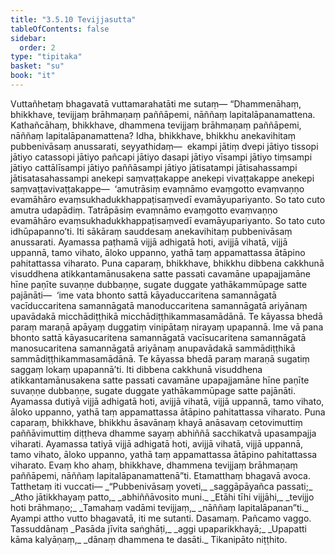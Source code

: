 ```yaml
---
title: "3.5.10 Tevijjasutta"
tableOfContents: false
sidebar:
  order: 2
type: "tipitaka"
basket: "su"
book: "it"
---
```



<DynamicBreadcrumb />

<Division number="99" book="it">

<Paragraph number="713" book="it">
Vuttañhetaṃ bhagavatā vuttamarahatāti me sutaṃ—
</Paragraph>

<Paragraph number="714" book="it">
“Dhammenāhaṃ, bhikkhave, tevijjaṃ brāhmaṇaṃ paññāpemi, nāññaṃ lapitalāpanamattena.
</Paragraph>

<Paragraph number="715" book="it">
Kathañcāhaṃ, bhikkhave, dhammena tevijjaṃ brāhmaṇaṃ paññāpemi, nāññaṃ lapitalāpanamattena? Idha, bhikkhave, bhikkhu anekavihitaṃ pubbenivāsaṃ anussarati, seyyathidaṃ—  ekampi jātiṃ dvepi jātiyo tissopi jātiyo catassopi jātiyo pañcapi jātiyo dasapi jātiyo vīsampi jātiyo tiṃsampi jātiyo cattālīsampi jātiyo paññāsampi jātiyo jātisatampi jātisahassampi jātisatasahassampi anekepi saṃvaṭṭakappe anekepi vivaṭṭakappe anekepi saṃvaṭṭavivaṭṭakappe—  ‘amutrāsiṃ evaṃnāmo evaṃgotto evaṃvaṇṇo evamāhāro evaṃsukhadukkhappaṭisaṃvedī evamāyupariyanto. So tato cuto amutra udapādiṃ. Tatrāpāsiṃ evaṃnāmo evaṃgotto evaṃvaṇṇo evamāhāro evaṃsukhadukkhappaṭisaṃvedī evamāyupariyanto. So tato cuto idhūpapanno’ti. Iti sākāraṃ sauddesaṃ anekavihitaṃ pubbenivāsaṃ anussarati. Ayamassa paṭhamā vijjā adhigatā hoti, avijjā vihatā, vijjā uppannā, tamo vihato, āloko uppanno, yathā taṃ appamattassa ātāpino pahitattassa viharato.
</Paragraph>

<Paragraph number="716" book="it">
Puna caparaṃ, bhikkhave, bhikkhu dibbena cakkhunā visuddhena atikkantamānusakena satte passati cavamāne upapajjamāne hīne paṇīte suvaṇṇe dubbaṇṇe, sugate duggate yathākammūpage satte pajānāti—  ‘ime vata bhonto sattā kāyaduccaritena samannāgatā vacīduccaritena samannāgatā manoduccaritena samannāgatā ariyānaṃ upavādakā micchādiṭṭhikā micchādiṭṭhikammasamādānā. Te kāyassa bhedā paraṃ maraṇā apāyaṃ duggatiṃ vinipātaṃ nirayaṃ upapannā. Ime vā pana bhonto sattā kāyasucaritena samannāgatā vacīsucaritena samannāgatā manosucaritena samannāgatā ariyānaṃ anupavādakā sammādiṭṭhikā sammādiṭṭhikammasamādānā. Te kāyassa bhedā paraṃ maraṇā sugatiṃ saggaṃ lokaṃ upapannā’ti. Iti dibbena cakkhunā visuddhena atikkantamānusakena satte passati cavamāne upapajjamāne hīne paṇīte suvaṇṇe dubbaṇṇe, sugate duggate yathākammūpage satte pajānāti. Ayamassa dutiyā vijjā adhigatā hoti, avijjā vihatā, vijjā uppannā, tamo vihato, āloko uppanno, yathā taṃ appamattassa ātāpino pahitattassa viharato.
</Paragraph>

<Paragraph number="717" book="it">
Puna caparaṃ, bhikkhave, bhikkhu āsavānaṃ khayā anāsavaṃ cetovimuttiṃ paññāvimuttiṃ diṭṭheva dhamme sayaṃ abhiññā sacchikatvā upasampajja viharati. Ayamassa tatiyā vijjā adhigatā hoti, avijjā vihatā, vijjā uppannā, tamo vihato, āloko uppanno, yathā taṃ appamattassa ātāpino pahitattassa viharato. Evaṃ kho ahaṃ, bhikkhave, dhammena tevijjaṃ brāhmaṇaṃ paññāpemi, nāññaṃ lapitalāpanamattenā”ti. Etamatthaṃ bhagavā avoca. Tatthetaṃ iti vuccati—
</Paragraph>

<Paragraph number="718" type="verses" book="it">
_“Pubbenivāsaṃ yoveti,_  
_saggāpāyañca passati;_  
_Atho jātikkhayaṃ patto,_  
_abhiññāvosito muni._  

</Paragraph>

<Paragraph number="719" type="verses" book="it">
_Etāhi tīhi vijjāhi,_  
_tevijjo hoti brāhmaṇo;_  
_Tamahaṃ vadāmi tevijjaṃ,_  
_nāññaṃ lapitalāpanan”ti._  

</Paragraph>

<Paragraph number="720" book="it">
Ayampi attho vutto bhagavatā, iti me sutanti.

</Paragraph>
</Division>

<Paragraph number="721" type="center" book="it">
Dasamaṃ.



</Paragraph>

<Paragraph number="722" type="center" book="it">
Pañcamo vaggo.



</Paragraph>

<Paragraph number="723" type="center" book="it">
Tassuddānaṃ


</Paragraph>

<Paragraph number="724" type="verses" book="it">
_Pasāda jīvita saṅghāṭi,_  
_aggi upaparikkhayā;_  
_Upapatti kāma kalyāṇaṃ,_  
_dānaṃ dhammena te dasāti._  


</Paragraph>

<Paragraph number="725" type="center" book="it">
Tikanipāto niṭṭhito.
</Paragraph>